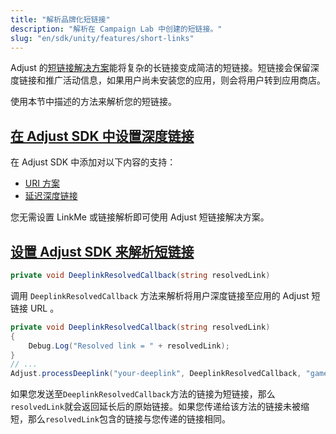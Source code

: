 ```yaml
---
title: "解析品牌化短链接"
description: "解析在 Campaign Lab 中创建的短链接。"
slug: "en/sdk/unity/features/short-links"
---
```

Adjust 的[短链接解决方案](https://help.adjust.com/en/article/short-branded-links)能将复杂的长链接变成简洁的短链接。短链接会保留深度链接和推广活动信息，如果用户尚未安装您的应用，则会将用户转到应用商店。

使用本节中描述的方法来解析您的短链接。

[在 Adjust SDK 中设置深度链接](set-up-deep-linking-in-the-adjust-sdk)
-------------------------------------------------------------

在 Adjust SDK 中添加对以下内容的支持：

* [URI 方案](/en/sdk/unity/features/deep-links)
* [延迟深度链接](/en/sdk/unity/features/deep-links#deferred-deep-linking)

<callout type="note"> 

您无需设置 LinkMe 或链接解析即可使用 Adjust 短链接解决方案。
</Callout> 

[设置 Adjust SDK 来解析短链接](set-up-the-adjust-sdk-to-resolve-short-links)
--------------------------------------------------------------------

<codeblock title="方法签名"> 

```cs
private void DeeplinkResolvedCallback(string resolvedLink)
```

</CodeBlock> 

调用 `DeeplinkResolvedCallback` 方法来解析将用户深度链接至应用的 Adjust 短链接 URL 。

```cs
private void DeeplinkResolvedCallback(string resolvedLink)
{
    Debug.Log("Resolved link = " + resolvedLink);
}
// ...
Adjust.processDeeplink("your-deeplink", DeeplinkResolvedCallback, "game-object-name-where-Adjust-script-is-loaded");
```

如果您发送至`DeeplinkResolvedCallback`方法的链接为短链接，那么`resolvedLink`就会返回延长后的原始链接。如果您传递给该方法的链接未被缩短，那么`resolvedLink`包含的链接与您传递的链接相同。

